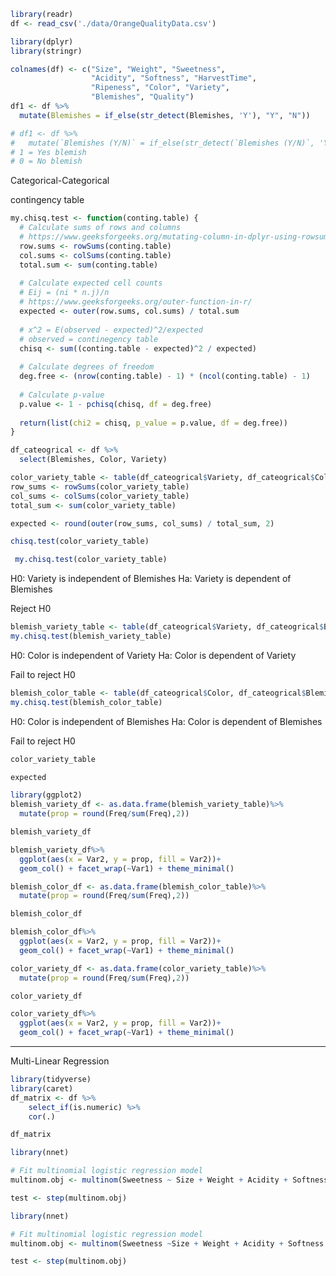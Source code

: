 

```r
library(readr)
df <- read_csv('./data/OrangeQualityData.csv')
```
```r
library(dplyr)
library(stringr)

colnames(df) <- c("Size", "Weight", "Sweetness",
                  "Acidity", "Softness", "HarvestTime", 
                  "Ripeness", "Color", "Variety", 
                  "Blemishes", "Quality")
df1 <- df %>%
  mutate(Blemishes = if_else(str_detect(Blemishes, 'Y'), "Y", "N"))

# df1 <- df %>%
#   mutate(`Blemishes (Y/N)` = if_else(str_detect(`Blemishes (Y/N)`, 'Y'), 1, 0))
# 1 = Yes blemish
# 0 = No blemish
```

Categorical-Categorical

contingency table
```r
my.chisq.test <- function(conting.table) {
  # Calculate sums of rows and columns
  # https://www.geeksforgeeks.org/mutating-column-in-dplyr-using-rowsums/
  row.sums <- rowSums(conting.table)
  col.sums <- colSums(conting.table)
  total.sum <- sum(conting.table)
  
  # Calculate expected cell counts
  # Eij = (ni * n.j)/n
  # https://www.geeksforgeeks.org/outer-function-in-r/
  expected <- outer(row.sums, col.sums) / total.sum
  
  # x^2 = E(observed - expected)^2/expected
  # observed = continegency table 
  chisq <- sum((conting.table - expected)^2 / expected)
  
  # Calculate degrees of freedom
  deg.free <- (nrow(conting.table) - 1) * (ncol(conting.table) - 1)
  
  # Calculate p-value
  p.value <- 1 - pchisq(chisq, df = deg.free)
  
  return(list(chi2 = chisq, p_value = p.value, df = deg.free))
}
```


```r
df_cateogrical <- df %>%
  select(Blemishes, Color, Variety)
```

```r
color_variety_table <- table(df_cateogrical$Variety, df_cateogrical$Color)
row_sums <- rowSums(color_variety_table)
col_sums <- colSums(color_variety_table)
total_sum <- sum(color_variety_table)

expected <- round(outer(row_sums, col_sums) / total_sum, 2)
```

```r
chisq.test(color_variety_table)
```

```r
 my.chisq.test(color_variety_table)
```
H0: Variety is independent of Blemishes
Ha: Variety is dependent of Blemishes

Reject H0

```r
blemish_variety_table <- table(df_cateogrical$Variety, df_cateogrical$Blemishes)
my.chisq.test(blemish_variety_table)
```
H0: Color is independent of Variety
Ha: Color is dependent of Variety

Fail to reject H0

```r
blemish_color_table <- table(df_cateogrical$Color, df_cateogrical$Blemishes)
my.chisq.test(blemish_color_table)
```
H0: Color is independent of Blemishes
Ha: Color is dependent of Blemishes

Fail to reject H0


```r
color_variety_table
```

```r
expected
```

```r
library(ggplot2)
blemish_variety_df <- as.data.frame(blemish_variety_table)%>% 
  mutate(prop = round(Freq/sum(Freq),2))

blemish_variety_df
```

```r
blemish_variety_df%>%
  ggplot(aes(x = Var2, y = prop, fill = Var2))+
  geom_col() + facet_wrap(~Var1) + theme_minimal()
```

```r
blemish_color_df <- as.data.frame(blemish_color_table)%>% 
  mutate(prop = round(Freq/sum(Freq),2))

blemish_color_df
```

```r
blemish_color_df%>%
  ggplot(aes(x = Var2, y = prop, fill = Var2))+
  geom_col() + facet_wrap(~Var1) + theme_minimal()
```

```r
color_variety_df <- as.data.frame(color_variety_table)%>% 
  mutate(prop = round(Freq/sum(Freq),2))

color_variety_df
```

```r
color_variety_df%>%
  ggplot(aes(x = Var2, y = prop, fill = Var2))+
  geom_col() + facet_wrap(~Var1) + theme_minimal()
```

********

Multi-Linear Regression

```r
library(tidyverse)
library(caret)
df_matrix <- df %>%
    select_if(is.numeric) %>%
    cor(.)

df_matrix
```

```r
library(nnet)

# Fit multinomial logistic regression model
multinom.obj <- multinom(Sweetness ~ Size + Weight + Acidity + Softness + HarvestTime + Ripeness + Blemishes, data = df1)

test <- step(multinom.obj)
```


```r
library(nnet)

# Fit multinomial logistic regression model
multinom.obj <- multinom(Sweetness ~Size + Weight + Acidity + Softness + HarvestTime + Ripeness + Blemishes + Quality, data = df1)

test <- step(multinom.obj)
```

```r

```

